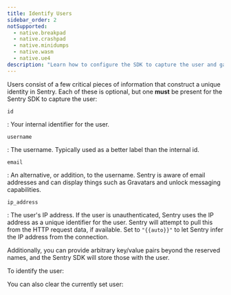 ```yaml
---
title: Identify Users
sidebar_order: 2
notSupported:
  - native.breakpad
  - native.crashpad
  - native.minidumps
  - native.wasm
  - native.ue4
description: "Learn how to configure the SDK to capture the user and gain critical pieces of information that construct a unique identity in Sentry."
---
```


Users consist of a few critical pieces of information that construct a unique identity in Sentry. Each of these is optional, but one **must** be present for the Sentry SDK to capture the user:

`id`

: Your internal identifier for the user.

`username`

: The username. Typically used as a better label than the internal id.

`email`

: An alternative, or addition, to the username. Sentry is aware of email addresses and can display things such as Gravatars and unlock messaging capabilities.

`ip_address`

: The user's IP address. If the user is unauthenticated, Sentry uses the IP address as a unique identifier for the user. Sentry will attempt to pull this from the HTTP request data, if available. Set to `"{{auto}}"` to let Sentry infer the IP address from the connection.

Additionally, you can provide arbitrary key/value pairs beyond the reserved names, and the Sentry SDK will store those with the user.

<PlatformContent includePath="set-user">

To identify the user:

</PlatformContent>

<PlatformContent includePath="unset-user">

You can also clear the currently set user:

</PlatformContent>
